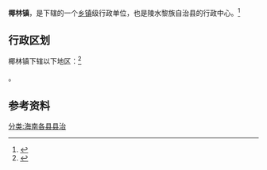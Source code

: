 {{中国乡级行政区|46/90/28/100/000}}

'''椰林镇'''，是{{PRC admin/fullname|46/90/28/100/000|3}}下辖的一个[[乡镇|乡镇]]级行政单位，也是陵水黎族自治县的行政中心。<ref>{{PRC admin/ref sgc|{{PRC admin/parent|46/90/28/100/000}}}}</ref>

== 行政区划 ==

椰林镇下辖以下地区：<ref>{{PRC admin/ref sgc|46/90/28/100/000}}</ref>

{{PRC admin/children|46/90/28/100/000}}。

== 参考资料 ==

{{reflist}}

{{行政区划小作品}}
{{PRC admin/navcat|46/90/28/100/000}}
[[分类:海南各县县治|分类:海南各县县治]]